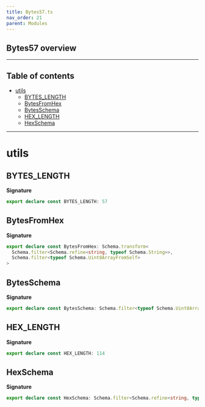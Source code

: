 ```yaml
---
title: Bytes57.ts
nav_order: 21
parent: Modules
---
```


## Bytes57 overview

---

<h2 className="text-delta">Table of contents</h2>

- [utils](#utils)
  - [BYTES_LENGTH](#bytes_length)
  - [BytesFromHex](#bytesfromhex)
  - [BytesSchema](#bytesschema)
  - [HEX_LENGTH](#hex_length)
  - [HexSchema](#hexschema)

---

# utils

## BYTES_LENGTH

**Signature**

```ts
export declare const BYTES_LENGTH: 57
```

## BytesFromHex

**Signature**

```ts
export declare const BytesFromHex: Schema.transform<
  Schema.filter<Schema.refine<string, typeof Schema.String>>,
  Schema.filter<typeof Schema.Uint8ArrayFromSelf>
>
```

## BytesSchema

**Signature**

```ts
export declare const BytesSchema: Schema.filter<typeof Schema.Uint8ArrayFromSelf>
```

## HEX_LENGTH

**Signature**

```ts
export declare const HEX_LENGTH: 114
```

## HexSchema

**Signature**

```ts
export declare const HexSchema: Schema.filter<Schema.refine<string, typeof Schema.String>>
```
